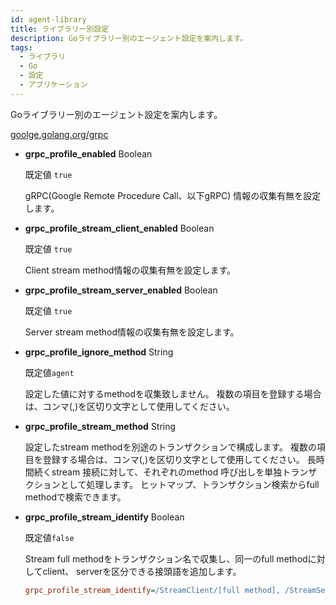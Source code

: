 ```yaml
---
id: agent-library
title: ライブラリー別設定
description: Goライブラリー別のエージェント設定を案内します。
tags:
  - ライブラリ
  - Go
  - 設定
  - アプリケーション
---
```


Goライブラリー別のエージェント設定を案内します。

[goolge.golang.org/grpc](https://pkg.go.dev/google.golang.org/grpc)

- **grpc_profile_enabled** <span class='type'>Boolean</span>

  既定値 `true`

  gRPC(Google Remote Procedure Call、以下gRPC) 情報の収集有無を設定します。

- **grpc_profile_stream_client_enabled** <span class='type'>Boolean</span>

  既定値 `true`

  Client stream method情報の収集有無を設定します。

- **grpc_profile_stream_server_enabled** <span class='type'>Boolean</span>

  既定値 `true`

  Server stream method情報の収集有無を設定します。

- **grpc_profile_ignore_method** <span class='type'>String</span>

  既定値`agent`

  設定した値に対するmethodを収集致しません。 複数の項目を登録する場合は、コンマ(,)を区切り文字として使用してください。

- **grpc_profile_stream_method** <span class='type'>String</span>

  設定したstream methodを別途のトランザクションで構成します。 複数の項目を登録する場合は、コンマ(,)を区切り文字として使用してください。 長時間続くstream 接続に対して、それぞれのmethod 呼び出しを単独トランザクションとして処理します。 ヒットマップ、トランザクション検索からfull methodで検索できます。

- **grpc_profile_stream_identify** <span class='type'>Boolean</span>

  既定値`false`

  Stream full methodをトランザクション名で収集し、同一のfull methodに対してclient、 serverを区分できる接頭語を追加します。

  ```ini title='whatap.conf'
  grpc_profile_stream_identify=/StreamClient/[full method], /StreamServer/[full method]
  ```
